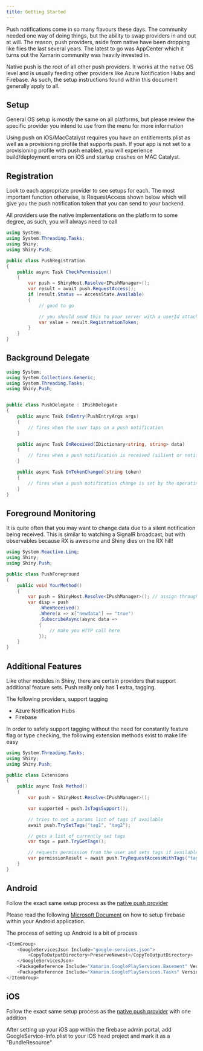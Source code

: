 ```yaml
---
title: Getting Started
---
```


Push notifications come in so many flavours these days.  The community needed one way of doing things, but the ability to swap providers in and out at will.  The reason, push providers, aside from native have been dropping
like flies the last several years.  The latest to go was AppCenter which it turns out the Xamarin community was heavily invested in. 

Native push is the root of all other push providers.  It works at the native OS level and is usually feeding other providers like Azure Notification Hubs and Firebase.  As such, the setup instructions found
within this document generally apply to all.

## Setup
General OS setup is mostly the same on all platforms, but please review the specific provider you intend to use from the menu for more information

<Aside type="caution">
    Using push on iOS/MacCatalyst requires you have an entitlements.plist as well as a provisioning profile that supports push.  If your app is not set to a provisioning profile with push enabled, 
    you will experience build/deployment errors on iOS and startup crashes on MAC Catalyst.
</Aside>

## Registration
Look to each appropriate provider to see setups for each.  The most important function otherwise, is RequestAccess shown below which will give you the push notification token that you can send to your backend. 

All providers use the native implementations on the platform to some degree, as such, you will always need to call

```cs
using System;
using System.Threading.Tasks;
using Shiny;
using Shiny.Push;

public class PushRegistration
{
    public async Task CheckPermission()
    {
        var push = ShinyHost.Resolve<IPushManager>();
        var result = await push.RequestAccess();
        if (result.Status == AccessState.Available)
        {
            // good to go

            // you should send this to your server with a userId attached if you want to do custom work
            var value = result.RegistrationToken;
        }
    }
}

```


## Background Delegate

```cs
using System;
using System.Collections.Generic;
using System.Threading.Tasks;
using Shiny.Push;


public class PushDelegate : IPushDelegate
{
    public async Task OnEntry(PushEntryArgs args)
    {
        // fires when the user taps on a push notification
    }

    public async Task OnReceived(IDictionary<string, string> data)
    {
        // fires when a push notification is received (silient or notification)
    }

    public async Task OnTokenChanged(string token)
    {
        // fires when a push notification change is set by the operating system or provider
    }
}
```

## Foreground Monitoring
It is quite often that you may want to change data due to a silent notification being received.  This is similar to watching a SignalR broadcast, but with observables because RX is awesome and Shiny dies on the RX hill!

```cs
using System.Reactive.Linq;
using Shiny;
using Shiny.Push;

public class PushForeground
{
    public void YourMethod()
    {
        var push = ShinyHost.Resolve<IPushManager>(); // assign through DI, static, or ShinyHost.Resolve
        var disp = push
            .WhenReceived()
            .Where(x => x["newdata"] == "true")
            .SubscribeAsync(async data =>
            {
                // make you HTTP call here
            });
    }
}

```

## Additional Features
Like other modules in Shiny, there are certain providers that support additional feature sets.  Push really only has 1 extra, tagging.

The following providers, support tagging
* Azure Notification Hubs
* Firebase

In order to safely support tagging without the need for constantly feature flag or type checking, the following extension methods exist to make life easy

```cs
using System.Threading.Tasks;
using Shiny;
using Shiny.Push;

public class Extensions
{
    public async Task Method()
    {
        var push = ShinyHost.Resolve<IPushManager>();

        var supported = push.IsTagsSupport();

        // tries to set a params list of tags if available
        await push.TrySetTags("tag1", "tag2");

        // gets a list of currently set tags
        var tags = push.TryGetTags();

        // requests permission from the user and sets tags if available
        var permissionResult = await push.TryRequestAccessWithTags("tag1", "tag2");
    }
}
```

## Android
Follow the exact same setup process as the [native push provider](xref:pushnative)

Please read the following [Microsoft Document](https://docs.microsoft.com/en-us/xamarin/android/data-cloud/google-messaging/firebase-cloud-messaging) on
how to setup firebase within your Android application.

The process of setting up Android is a bit of process

```csharp
<ItemGroup>
    <GoogleServicesJson Include="google-services.json">
        <CopyToOutputDirectory>PreserveNewest</CopyToOutputDirectory>
    </GoogleServicesJson>
    <PackageReference Include="Xamarin.GooglePlayServices.Basement" Version="The same version Shiny.Push is using" />
    <PackageReference Include="Xamarin.GooglePlayServices.Tasks" Version="The same version Shiny.Push is using" />
</ItemGroup>
```

## iOS

Follow the exact same setup process as the [native push provider](xref:pushnative) with one addition

After setting up your iOS app within the firebase admin portal, add GoogleService-Info.plist to your iOS head project
and mark it as a "BundleResource"
